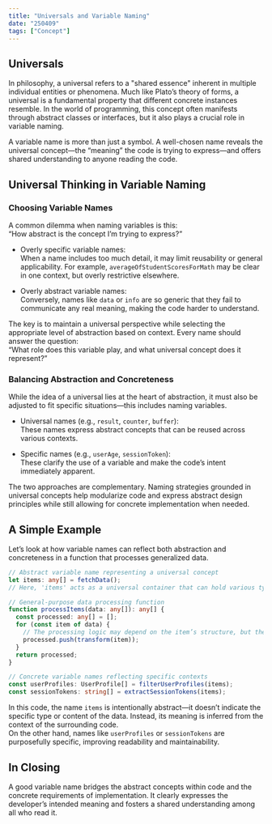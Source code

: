 ```yaml
---
title: "Universals and Variable Naming"
date: "250409"
tags: ["Concept"]
---
```


## Universals

In philosophy, a universal refers to a "shared essence" inherent in multiple individual entities or phenomena. Much like Plato’s theory of forms, a universal is a fundamental property that different concrete instances resemble. In the world of programming, this concept often manifests through abstract classes or interfaces, but it also plays a crucial role in variable naming.

A variable name is more than just a symbol. A well-chosen name reveals the universal concept—the “meaning” the code is trying to express—and offers shared understanding to anyone reading the code.

## Universal Thinking in Variable Naming

### Choosing Variable Names

A common dilemma when naming variables is this:  
“How abstract is the concept I’m trying to express?”

- Overly specific variable names:  
  When a name includes too much detail, it may limit reusability or general applicability. For example, `averageOfStudentScoresForMath` may be clear in one context, but overly restrictive elsewhere.

- Overly abstract variable names:  
  Conversely, names like `data` or `info` are so generic that they fail to communicate any real meaning, making the code harder to understand.

The key is to maintain a universal perspective while selecting the appropriate level of abstraction based on context. Every name should answer the question:  
“What role does this variable play, and what universal concept does it represent?”

### Balancing Abstraction and Concreteness

While the idea of a universal lies at the heart of abstraction, it must also be adjusted to fit specific situations—this includes naming variables.

- Universal names (e.g., `result`, `counter`, `buffer`):  
  These names express abstract concepts that can be reused across various contexts.

- Specific names (e.g., `userAge`, `sessionToken`):  
  These clarify the use of a variable and make the code’s intent immediately apparent.

The two approaches are complementary. Naming strategies grounded in universal concepts help modularize code and express abstract design principles while still allowing for concrete implementation when needed.

## A Simple Example

Let’s look at how variable names can reflect both abstraction and concreteness in a function that processes generalized data.

```typescript
// Abstract variable name representing a universal concept
let items: any[] = fetchData();
// Here, 'items' acts as a universal container that can hold various types of data.

// General-purpose data processing function
function processItems(data: any[]): any[] {
  const processed: any[] = [];
  for (const item of data) {
    // The processing logic may depend on the item’s structure, but the variable name expresses its universal role.
    processed.push(transform(item));
  }
  return processed;
}

// Concrete variable names reflecting specific contexts
const userProfiles: UserProfile[] = filterUserProfiles(items);
const sessionTokens: string[] = extractSessionTokens(items);
```

In this code, the name `items` is intentionally abstract—it doesn’t indicate the specific type or content of the data. Instead, its meaning is inferred from the context of the surrounding code.  
On the other hand, names like `userProfiles` or `sessionTokens` are purposefully specific, improving readability and maintainability.

## In Closing

A good variable name bridges the abstract concepts within code and the concrete requirements of implementation. It clearly expresses the developer’s intended meaning and fosters a shared understanding among all who read it.
